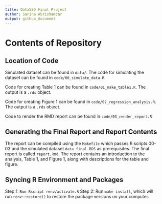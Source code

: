 ```yaml
---
title: Data550 Final Project
author: Sarina Abrishamcar
output: github_document
---
```


# Contents of Repository

## Location of Code
Simulated dataset can be found in `data/`. The code for simulating the dataset can be found in `code/00_simulate_data.R`

Code for creating Table 1 can be found in `code/01_make_table1.R`. The output is a `.rds` object.

Code for creating Figure 1 can be found in `code/02_regression_analysis.R`. The output is a `.rds` object.

Code to render the RMD report can be found in `code/03_render_report.R`

## Generating the Final Report and Report Contents

The report can be compiled using the `Makefile` which passes R scripts 00-03 and the simulated dataset `data_final.RDS` as prerequisites. The final report is called `report.Rmd`. The report contains an introduction to the analysis, Table 1, and Figure 1, along with descriptions for the table and figure.

## Syncing R Environment and Packages

Step 1: `Run Rscript renv/activate.R`
Step 2: Run `make install`, which will run `renv::restore()` to restore the package versions on your computer.